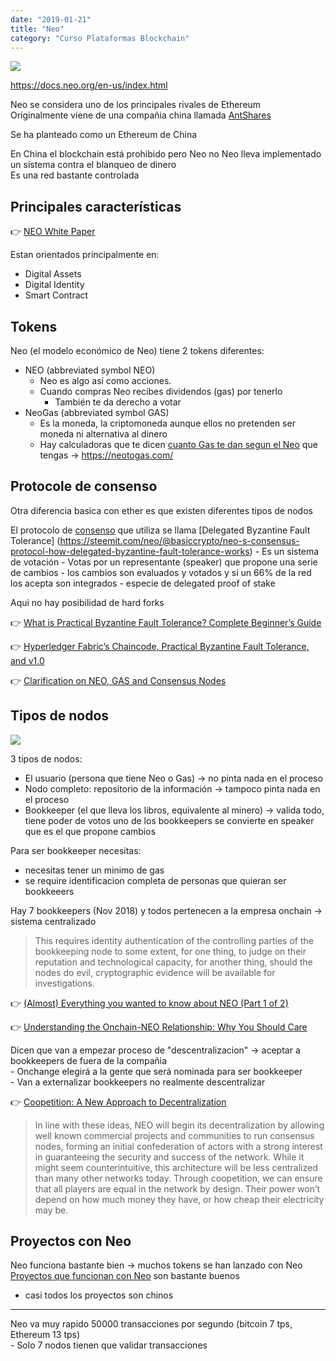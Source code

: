 ```yaml
---
date: "2019-01-21"
title: "Neo"
category: "Curso Plataformas Blockchain"
---
```


[![](/blog/2019-01-21/cover-neo.png)](https://www.youtube.com/watch?v=vHIhmTVosPE)

<https://docs.neo.org/en-us/index.html>

Neo se considera uno de los principales rivales de Ethereum  
Originalmente viene de una compañia china llamada [AntShares](https://cryptocanucks.com/ico/Antshares)  

Se ha planteado como un Ethereum de China  

En China el blockchain está prohibido pero Neo no 
Neo lleva implementado un sistema contra el blanqueo de dinero  
Es una red bastante controlada  

## Principales características

👉  [NEO White Paper](https://docs.neo.org/en-us/whitepaper.html)

Estan orientados principalmente en:

- Digital Assets
- Digital Identity
- Smart Contract

## Tokens

Neo (el modelo económico de Neo) tiene 2 tokens diferentes:
- NEO (abbreviated symbol NEO)
    - Neo es algo así como acciones.
    - Cuando compras Neo recibes dividendos (gas) por tenerlo
        - También te da derecho a votar
- NeoGas (abbreviated symbol GAS)
    - Es la moneda, la criptomoneda aunque ellos no pretenden ser moneda ni alternativa al dinero
    - Hay calculadoras que te dicen [cuanto Gas te dan segun el Neo](https://steemit.com/cryptocurrency/@basiccrypto/almost-everything-you-wanted-to-know-about-neo-part-2-of-2) que tengas → <https://neotogas.com/>

## Protocole de consenso

Otra diferencia basica con ether es que existen diferentes tipos de nodos

El protocolo de [consenso](https://docs.neo.org/en-us/basic/consensus/consensus.html) que utiliza se llama [Delegated Byzantine Fault Tolerance] (https://steemit.com/neo/@basiccrypto/neo-s-consensus-protocol-how-delegated-byzantine-fault-tolerance-works)
    - Es un sistema de votación
    - Votas por un representante (speaker) que propone una serie de cambios
        - los cambios son evaluados y votados y si un 66% de la red los acepta son integrados
        - especie de delegated proof of stake

Aqui no hay posibilidad de hard forks

👉 [What is Practical Byzantine Fault Tolerance? Complete Beginner’s Guide](https://blockonomi.com/practical-byzantine-fault-tolerance/)  

👉  [Hyperledger Fabric’s Chaincode, Practical Byzantine Fault Tolerance, and v1.0](https://www.altoros.com/blog/hyperledger-fabric-chaincode-practical-byzantine-fault-tolerance-and-v1-0/)  



👉  [Clarification on NEO, GAS and Consensus Nodes](https://medium.com/neo-smart-economy/clarification-on-neo-gas-and-consensus-nodes-aa94d4f4b09)

## Tipos de nodos

![](https://www.altoros.com/blog/wp-content/uploads/2017/02/Hyperledger-Webinar-Thomas-Marckx-PBFT-2.jpg)

3 tipos de nodos:

- El usuario (persona que tiene Neo o Gas) → no pinta nada en el proceso
- Nodo completo: repositorio de la información → tampoco pinta nada en el proceso
- Bookkeeper (el que lleva los libros, equivalente al minero) → valida todo, tiene poder de votos
     uno de los bookkeepers se convierte en speaker que es el que propone cambios

Para ser bookkeeper necesitas:
- necesitas tener un minimo de gas
- se require identificacion completa de personas que quieran ser bookkeeers

Hay 7 bookkeepers (Nov 2018) y todos pertenecen a la empresa onchain → sistema centralizado

> This requires identity authentication of the controlling parties of the bookkeeping node to some extent, for one thing, to judge on their reputation and technological capacity, for another thing, should the nodes do evil, cryptographic evidence will be available for investigations. 

👉 [(Almost) Everything you wanted to know about NEO (Part 1 of 2)](https://steemit.com/cryptocurrency/@basiccrypto/almost-everything-you-wanted-to-know-about-neo-part-1-of-2)

👉 [Understanding the Onchain-NEO Relationship: Why You Should Care](https://medium.com/@onchain_dna/understanding-the-onchain-neo-relationship-why-you-should-care-b8e69649ef98)

Dicen que van a empezar proceso de "descentralizacion" → aceptar a bookkeepers de fuera de la compañia  
    - Onchange elegirá a la gente que será nominada para ser bookkeeper  
    - Van a externalizar bookkeepers no realmente descentralizar  

👉 [Coopetition: A New Approach to Decentralization](https://medium.com/proof-of-working/decentralization-from-coopetition-b10d7ce3b9d)

> In line with these ideas, NEO will begin its decentralization by allowing well known commercial projects and communities to run consensus nodes, forming an initial confederation of actors with a strong interest in guaranteeing the security and success of the network. While it might seem counterintuitive, this architecture will be less centralized than many other networks today. Through coopetition, we can ensure that all players are equal in the network by design. Their power won’t depend on how much money they have, or how cheap their electricity may be.


## Proyectos con Neo  

Neo funciona bastante bien → muchos tokens se han lanzado con Neo  
[Proyectos que funcionan con Neo](https://neoguide.io/nep-5-tokens-2/) son bastante buenos  
- casi todos los proyectos son chinos  

----

Neo va muy rapido 50000 transacciones por segundo (bitcoin 7 tps, Ethereum 13 tps)  
    - Solo 7 nodos tienen que validar transacciones  
    





